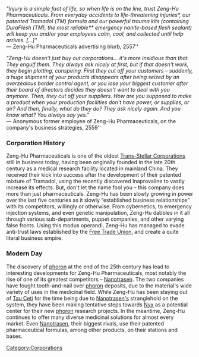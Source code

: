 {{BayPage}}
''"Injury is a simple fact of life, so when life is on the line, trust Zeng-Hu Pharmaceuticals. From everyday accidents to life-threatening injuries*, our patented Tramadol (TM) formula and our powerful trauma kits (containing DuraFlesh (TM), the most reliable** emergency nanite-based flesh sealant) will keep you and/or your employees calm, cool, and collected until help arrives. [...]"''<br>— Zeng-Hu Pharmaceuticals advertising blurb, 2557''

''"Zeng-Hu doesn't just buy out corporations... it's more insidious than that. They engulf them. They always ask nicely at first, but if that doesn't work, they begin plotting, conspiring. First they cut off your customers – suddenly, a huge shipment of your products disappears after being seized by an overzealous border control agent, or you lose your biggest customer after their board of directors decides they doesn't want to deal with you anymore. Then, they cut off your suppliers. How are you supposed to make a product when your production facilities don't have power, or supplies, or air? And then, finally, what do they do? They ask nicely again. And you know what? You always say yes."''<br>— Anonymous former employee of Zeng-Hu Pharmaceuticals, on the company's business strategies, 2559''

===Corporation History===

Zeng-Hu Pharmaceuticals is one of the oldest [[Trans-Stellar Corporations]] still in business today, having been originally founded in the late 20th century as a medical research facility located in mainland China. They received their kick into success after the development of their patented mixture of Tramadol, using the recently discovered Inaprovaline to vastly increase its effects. But, don't let the name fool you – this company does more than just pharmaceuticals. Zeng-Hu has been slowly growing in power over the last five centuries as it slowly “established business relationships” with its competitors, willingly or otherwise. From cybernetics, to emergency injection systems, and even genetic manipulation, Zeng-Hu dabbles in it all through various sub-departments, puppet companies, and other varying false fronts. Using this modus operandi, Zeng-Hu has managed to evade anti-trust laws established by the [[Free Trade Union]], and create a quite literal business empire.

===Modern Day===

The discovery of [[phoron]] at the end of the 25th century has lead to interesting developments for Zeng-Hu Pharmaceuticals, most notably the rise of one of its greatest competitors – [[Nanotrasen]]. The two companies have fought tooth-and-nail over [[phoron]] deposits, due to the material's wide variety of uses in the medicinal field. While Zeng-Hu has been staying out of [[Tau Ceti]] for the time being due to [[Nanotrasen|Nanotrasen's]] stranglehold on the system, they have been making tentative steps towards [[Nyx]] as a potential center for their new [[phoron]] research projects. In the meantime, Zeng-Hu continues to offer many diverse medicinal solutions for almost every market. Even [[Nanotrasen]], their biggest rivals, use their patented pharmaceutical formulas, among other products, on their stations and bases.

[[Category:Corporations]]